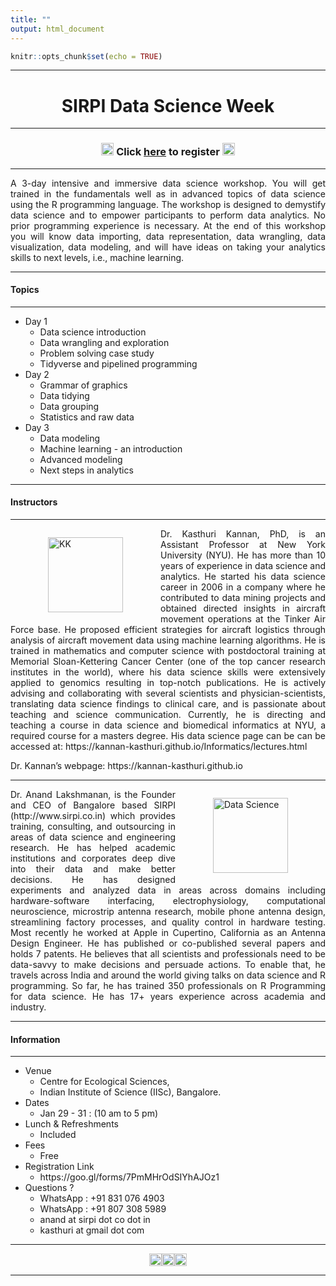 ```yaml
---
title: ""
output: html_document
---
```


```r
knitr::opts_chunk$set(echo = TRUE)
```

<style>
body {
text-align: justify}
figure figcaption {
    text-align: center;}
</style>

---

<center>
<h1> SIRPI Data Science Week
</center>


---

<center> <h3> ![](logo.png){width=20px} Click [here](https://goo.gl/forms/7PmMHrOdSIYhAJOz1) to register ![](logo.png){width=20px}</h3> </center>

---

A 3-day intensive and immersive data science workshop. You will get trained in the fundamentals well as in advanced topics of data science using the R programming language. The workshop is designed to demystify data science and to empower participants to perform data analytics. No prior programming experience is necessary. At the end of this workshop you will know data importing, data representation, data wrangling, data visualization, data modeling, and will have ideas on taking your analytics skills to next levels, i.e., machine learning.

---

#### Topics

---

* Day 1
    + Data science introduction 
    + Data wrangling and exploration 
    + Problem solving case study 
    + Tidyverse and pipelined programming 
    
* Day 2
    + Grammar of graphics 
    + Data tidying 
    + Data grouping 
    + Statistics and raw data 

* Day 3
    + Data modeling 
    + Machine learning - an introduction 
    + Advanced modeling
    + Next steps in analytics     

---

#### Instructors

---

<figure style="float:left;">
  <img alt="KK" src="kasthuri.jpg" height = 120; width = 120; hspace="20" />
</figure>

Dr. Kasthuri Kannan, PhD, is an Assistant Professor at New York University (NYU). He has more than 10 years of experience in data science and analytics. He started his data science career in 2006 in a company where he contributed to data mining projects and obtained directed insights in aircraft movement operations at the Tinker Air Force base. He proposed efficient strategies for aircraft logistics through analysis of aircraft movement data using machine learning algorithms. He is trained in mathematics and computer science with postdoctoral training at Memorial Sloan-Kettering Cancer Center (one of the top cancer research institutes in the world), where his data science skills were extensively applied to genomics resulting in top-notch publications. He is actively advising and collaborating with several scientists and physician-scientists, translating data science findings to clinical care, and is passionate about teaching and science communication. Currently, he is directing and teaching a course in data science and biomedical informatics at NYU, a required course for a masters degree. His data science page can be can be accessed at: https://kannan-kasthuri.github.io/Informatics/lectures.html

Dr. Kannan's webpage: https://kannan-kasthuri.github.io


---

<figure style="float:right;">
  <img alt="Data Science" src="anand_profile2.png"  height = 120; width = 120; hspace="20" />
</figure>

Dr. Anand Lakshmanan, is the Founder and CEO of Bangalore based SIRPI (http://www.sirpi.co.in) which provides training, consulting, and outsourcing in areas of data science and engineering research. He has helped academic institutions and corporates deep dive into their data and make better decisions. He has designed experiments and analyzed data in areas across domains including hardware-software interfacing, electrophysiology, computational neuroscience, microstrip antenna research, mobile phone antenna design, streamlining factory processes, and quality control in hardware testing. Most recently he worked at Apple in Cupertino, California as an Antenna Design Engineer. He has published or co-published several papers and holds 7 patents. He believes that all scientists and professionals need to be data-savvy to make decisions and persuade actions. To enable that, he travels across India and around the world giving talks on data science and R programming. So far, he has trained 350 professionals on R Programming for data science. He has 17+ years experience across academia and industry.

---

#### Information

---

* Venue
    + Centre for Ecological Sciences,
    + Indian Institute of Science (IISc), Bangalore.
* Dates
    + Jan 29 - 31 : (10 am to 5 pm)
* Lunch & Refreshments
    + Included
* Fees 
    + Free
* Registration Link
    + https://goo.gl/forms/7PmMHrOdSIYhAJOz1
* Questions ?
    + WhatsApp : +91 831 076 4903
    + WhatsApp : +91 807 308 5989
    + anand at sirpi dot co dot in
    + kasthuri at gmail dot com
      
---

<center> ![](logo.png){width=20px}![](logo.png){width=20px}![](logo.png){width=20px} </center>

---

